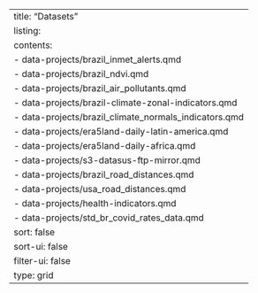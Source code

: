 ---
title: "Datasets"
listing:
  contents:
    - data-projects/brazil_inmet_alerts.qmd
    - data-projects/brazil_ndvi.qmd
    - data-projects/brazil_air_pollutants.qmd
    - data-projects/brazil-climate-zonal-indicators.qmd
    - data-projects/brazil_climate_normals_indicators.qmd
    - data-projects/era5land-daily-latin-america.qmd
    - data-projects/era5land-daily-africa.qmd
    - data-projects/s3-datasus-ftp-mirror.qmd
    - data-projects/brazil_road_distances.qmd
    - data-projects/usa_road_distances.qmd
    - data-projects/health-indicators.qmd
    - data-projects/std_br_covid_rates_data.qmd
  sort: false
  sort-ui: false
  filter-ui: false
  type: grid
---